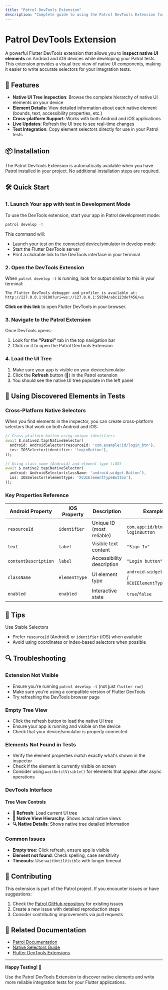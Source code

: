 ```yaml
---
title: "Patrol DevTools Extension"
description: "Complete guide to using the Patrol DevTools Extension for native UI inspection and testing"
---
```


# Patrol DevTools Extension

A powerful Flutter DevTools extension that allows you to **inspect native UI elements** on Android and iOS devices while developing your Patrol tests. This extension provides a visual tree view of native UI components, making it easier to write accurate selectors for your integration tests.

## 🚀 Features

- **Native UI Tree Inspection**: Browse the complete hierarchy of native UI elements on your device
- **Element Details**: View detailed information about each native element (bounds, text, accessibility properties, etc.)
- **Cross-platform Support**: Works with both Android and iOS applications
- **Live Updates**: Refresh the UI tree to see real-time changes
- **Test Integration**: Copy element selectors directly for use in your Patrol tests

## 📦 Installation

The Patrol DevTools Extension is automatically available when you have Patrol installed in your project. No additional installation steps are required.

## 🛠️ Quick Start

### 1. Launch Your app with test in Development Mode

To use the DevTools extension, start your app in Patrol development mode:

```bash
patrol develop -t
```

This command will:
- Launch your test on the connected device/simulator in develop mode
- Start the Flutter DevTools server
- Print a clickable link to the DevTools interface in your terminal

### 2. Open the DevTools Extension

When `patrol develop -t` is running, look for output similar to this in your terminal:

```
The Flutter DevTools debugger and profiler is available at:
http://127.0.0.1:9100?uri=ws://127.0.0.1:59394/abc123def456/ws
```

**Click on this link** to open Flutter DevTools in your browser.

### 3. Navigate to the Patrol Extension

Once DevTools opens:
1. Look for the **"Patrol"** tab in the top navigation bar
2. Click on it to open the Patrol DevTools Extension

### 4. Load the UI Tree

1. Make sure your app is visible on your device/simulator
2. Click the **Refresh** button (🔄) in the Patrol extension
3. You should see the native UI tree populate in the left panel

## 🧪 Using Discovered Elements in Tests

### Cross-Platform Native Selectors

When you find elements in the inspector, you can create cross-platform selectors that work on both Android and iOS:

```dart
// Cross-platform button using unique identifiers
await $.native2.tap(NativeSelector(
  android: AndroidSelector(resourceId: 'com.example:id/login_btn'),
  ios: IOSSelector(identifier: 'loginButton'),
));

// Using class name (Android) and element type (iOS)
await $.native2.tap(NativeSelector(
  android: AndroidSelector(className: 'android.widget.Button'),
  ios: IOSSelector(elementType: 'XCUIElementTypeButton'),
));

```

### Key Properties Reference

| Android Property | iOS Property | Description | Example |
|------------------|--------------|-------------|---------|
| `resourceId` | `identifier` | Unique ID (most reliable) | `com.app:id/btn` / `loginButton` |
| `text` | `label` | Visible text content | `"Sign In"` |
| `contentDescription` | `label` | Accessibility description | `"Login button"` |
| `className` | `elementType` | UI element type | `android.widget.Button` / `XCUIElementTypeButton` |
| `enabled` | `enabled` | Interactive state | `true`/`false` |


## 📝 Tips

 Use Stable Selectors
- Prefer `resourceId` (Android) or `identifier` (iOS) when available
- Avoid using coordinates or index-based selectors when possible

## 🔍 Troubleshooting

### Extension Not Visible
- Ensure you're running `patrol develop -t` (not just `flutter run`)
- Make sure you're using a compatible version of Flutter DevTools
- Try refreshing the DevTools browser page

### Empty Tree View
- Click the refresh button to load the native UI tree
- Ensure your app is running and visible on the device
- Check that your device/simulator is properly connected

### Elements Not Found in Tests
- Verify the element properties match exactly what's shown in the inspector
- Check if the element is currently visible on screen
- Consider using `waitUntilVisible()` for elements that appear after async operations

### DevTools Interface

#### Tree View Controls
- **🔄 Refresh**: Load current UI tree
- **📱 Native View Hierarchy**: Shows actual native views
- **🔍 Native Details**: Shows native tree detailed information

### Common Issues
- **Empty tree**: Click refresh, ensure app is visible
- **Element not found**: Check spelling, case sensitivity
- **Timeouts**: Use `waitUntilVisible` with longer timeout

## 🤝 Contributing

This extension is part of the Patrol project. If you encounter issues or have suggestions:

1. Check the [Patrol GitHub repository](https://github.com/leancodepl/patrol) for existing issues
2. Create a new issue with detailed reproduction steps
3. Consider contributing improvements via pull requests

## 📖 Related Documentation

- [Patrol Documentation](https://patrol.leancode.co)
- [Native Selectors Guide](https://patrol.leancode.co/native/selectors)
- [Flutter DevTools Extensions](https://docs.flutter.dev/tools/devtools/extensions)

---

**Happy Testing! 🚀**

Use the Patrol DevTools Extension to discover native elements and write more reliable integration tests for your Flutter applications. 